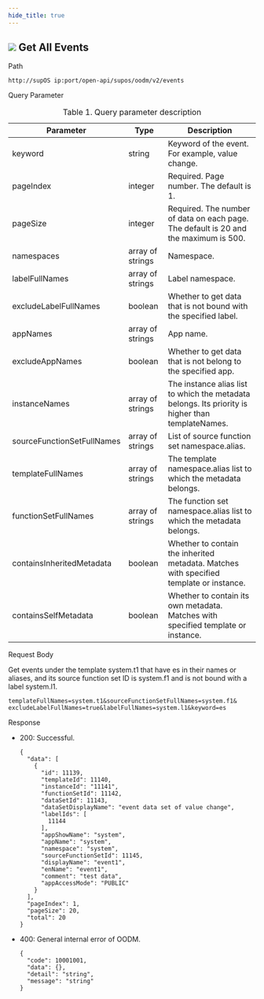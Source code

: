 ```yaml
---
hide_title: true
---
```


<div class="div">
  <div class="title">

## ![](https://wordpressfreezonex.oss-cn-hangzhou.aliyuncs.com/openAPI/4.png) Get All Events

</div>
  <div class="grid">
    <div class="leftCol">Path</div>
    <div class="rightCol">

```
http://supOS ip:port/open-api/supos/oodm/v2/events
```

</div>
    <div class="leftCol">Query Parameter</div>
    <div class="rightCol">
<table>
<caption>Table 1. Query parameter description</caption>
                <colgroup>
                  <col style={{ width: "25%" }} />
                  <col style={{ width: "25%" }} />
                  <col style={{ width: "50%" }} />
                </colgroup>
                <thead>
                  <tr>
                    <th>Parameter</th>
                    <th>Type</th>
                    <th>Description</th>
                  </tr>
                </thead>
                <tbody>
                  <tr>
                    <td>keyword</td>
                    <td>string</td>
                    <td>Keyword of the event. For example, value change.</td>
                    </tr>
                    <tr>
                    <td>pageIndex</td>
                    <td>integer</td>
                    <td>Required. Page number. The default is 1.</td>
                    </tr>
                    <tr>
                    <td>pageSize</td>
                    <td>integer</td>
                    <td>Required. The number of data on each page. The default is 20 and the maximum is 500.</td>
                    </tr>
                    <tr>
                    <td>namespaces</td>
                    <td>array of strings</td>
                    <td>Namespace.</td>
                    </tr>
                    <tr>
                    <td>labelFullNames</td>
                    <td>array of strings</td>
                    <td>Label namespace.</td>
                    </tr>
                    <tr>
                    <td>excludeLabelFullNames</td>
                    <td>boolean</td>
                    <td>Whether to get data that is not bound with the specified label.</td>
                    </tr>
                    <tr>
                    <td>appNames</td>
                    <td>array of strings</td>
                    <td>App name.</td>
                    </tr>
                    <tr>
                    <td>excludeAppNames</td>
                    <td>boolean</td>
                    <td>Whether to get data that is not belong to the specified app.</td>
                    </tr>
                    <tr>
                    <td>instanceNames</td>
                    <td>array of strings</td>
                    <td>The instance alias list to which the metadata belongs. Its priority is higher than templateNames.</td>
                    </tr>
                    <tr>
                    <td>sourceFunctionSetFullNames</td>
                    <td>array of strings</td>
                    <td>List of source function set namespace.alias.</td>
                    </tr>
                    <tr>
                    <td>templateFullNames</td>
                    <td>array of strings</td>
                    <td>The template namespace.alias list to which the metadata belongs.</td>
                    </tr>
                    <tr>
                    <td>functionSetFullNames</td>
                    <td>array of strings</td>
                    <td>The function set namespace.alias list to which the metadata belongs.</td>
                    </tr>
                    <tr>
                    <td>containsInheritedMetadata</td>
                    <td>boolean</td>
                    <td>Whether to contain the inherited metadata. Matches with specified template or instance.</td>
                    </tr>
                    <tr>
                    <td>containsSelfMetadata</td>
                    <td>boolean</td>
                    <td>Whether to contain its own metadata. Matches with specified template or instance.</td>
                    </tr>
                    </tbody>
                    </table>
</div>
<div className='leftCol'>Request Body</div>
<div className='rightCol'>

Get events under the template system.t1 that have es in their names or aliases, and its source function set ID is system.f1 and is not bound with a label system.l1.
```
templateFullNames=system.t1&sourceFunctionSetFullNames=system.f1&
excludeLabelFullNames=true&labelFullNames=system.l1&keyword=es
```

</div>
<div className='leftCol'>Response</div>
<div className='rightCol'>
<ul>
<li>200: Successful.

```
{
  "data": [
    {
      "id": 11139,
      "templateId": 11140,
      "instanceId": "11141",
      "functionSetId": 11142,
      "dataSetId": 11143,
      "dataSetDisplayName": "event data set of value change",
      "labelIds": [
        11144
      ],
      "appShowName": "system",
      "appName": "system",
      "namespace": "system",
      "sourceFunctionSetId": 11145,
      "displayName": "event1",
      "enName": "event1",
      "comment": "test data",
      "appAccessMode": "PUBLIC"
    }
  ],
  "pageIndex": 1,
  "pageSize": 20,
  "total": 20
}
```

</li>
<li>400: General internal error of OODM.

```
{
  "code": 10001001,
  "data": {},
  "detail": "string",
  "message": "string"
}
```

</li>
</ul>
</div>
</div>
</div>
